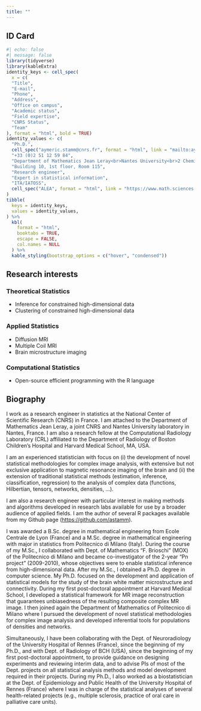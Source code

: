```yaml
---
title: ""
---
```


## ID Card

```r
#| echo: false
#| message: false
library(tidyverse)
library(kableExtra)
identity_keys <- cell_spec(
  x = c(
  "Title", 
  "E-mail", 
  "Phone", 
  "Address", 
  "Office on campus", 
  "Academic status", 
  "Field expertise", 
  "CNRS Status", 
  "Team"
), format = "html", bold = TRUE)
identity_values <- c(
  "Ph.D.", 
  cell_spec("aymeric.stamm@cnrs.fr", format = "html", link = "mailto:aymeric.stamm@cnrs.fr"), 
  "+33 (0)2 51 12 59 84", 
  "Department of Mathematics Jean Leray<br>Nantes University<br>2 Chemin de la Houssinière<br>BP 92208<br>44322 Nantes Cedex 3, France", 
  "Building 10, 1st floor, Room 115", 
  "Research engineer", 
  "Expert in statistical information", 
  "ITA/IATOSS", 
  cell_spec("ALEA", format = "html", link = "https://www.math.sciences.univ-nantes.fr/fr/equipe/alea")
)
tibble(
  keys = identity_keys, 
  values = identity_values, 
) %>% 
  kbl(
    format = "html", 
    booktabs = TRUE, 
    escape = FALSE, 
    col.names = NULL
  ) %>% 
  kable_styling(bootstrap_options = c("hover", "condensed"))
```

## Research interests

### **Theoretical Statistics**

-   Inference for constrained high-dimensional data
-   Clustering of constrained high-dimensional data

### **Applied Statistics**

-   Diffusion MRI
-   Multiple Coil MRI
-   Brain microstructure imaging

### **Computational Statistics**

-   Open-source efficient programming with the R language

## Biography

I work as a research engineer in statistics at the National Center of
Scientific Research (CNRS) in France. I am attached to the Department of
Mathematics Jean Leray, a joint CNRS and Nantes University laboratory in
Nantes, France. I am also a research fellow at the Computational
Radiology Laboratory (CRL) affiliated to the Department of Radiology of
Boston Children's Hospital and Harvard Medical School, MA, USA.

I am an experienced statistician with focus on (i) the development of
novel statistical methodologies for complex image analysis, with
extensive but not exclusive application to magnetic resonance imaging of
the brain and (ii) the extension of traditional statistical methods
(estimation, inference, classification, regression) to the analysis of
complex data (functions, Hilbertian, tensors, networks, densities, ...).

I am also a research engineer with particular interest in making methods
and algorithms developed in research labs available for use by a broader
audience of applied fields. I am the author of several R packages
available from my Github page (<https://github.com/astamm>).

I was awarded a B.Sc. degree in mathematical engineering from Ecole
Centrale de Lyon (France) and a M.Sc. degree in mathematical engineering
with major in statistics from Politecnico di Milano (Italy). During the
course of my M.Sc., I collaborated with Dept. of Mathematics "F.
Brioschi" (MOX) of the Politecnico di Milano and became co-investigator
of the 2-year "Pn project" (2009-2010), whose objectives were to enable
statistical inference from high-dimensional data. After my M.Sc., I
obtained a Ph.D. degree in computer science. My Ph.D. focused on the
development and application of statistical models for the study of the
brain white matter microstructure and connectivity. During my first
post-doctoral appointment at Harvard Medical School, I developed a
statistical framework for MR image reconstruction that guarantees
unbiasedness of the resulting composite complex MR image. I then joined
again the Department of Mathematics of Politecnico di Milano where I
pursued the development of novel statistical methodologies for complex
image analysis and developed inferential tools for populations of
densities and networks.

Simultaneously, I have been collaborating with the Dept. of
Neuroradiology of the University Hospital of Rennes (France), since the
beginning of my Ph.D., and with Dept. of Radiology of BCH (USA), since
the beginning of my first post-doctoral appointment, to provide guidance
on designing experiments and reviewing interim data, and to advise PIs
of most of the Dept. projects on all statistical analysis methods and
model development required in their projects. During my Ph.D., I also
worked as a biostatistician at the Dept. of Epidemiology and Public
Health of the University Hospital of Rennes (France) where I was in
charge of the statistical analyses of several health-related projects
(e.g., multiple sclerosis, practice of oral care in palliative care
units).
